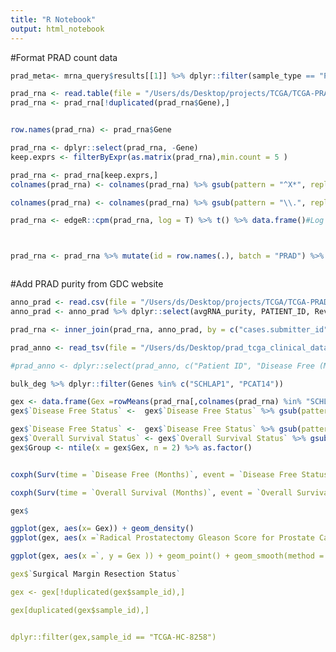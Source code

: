 ```yaml
---
title: "R Notebook"
output: html_notebook
---
```


#Format PRAD count data
```r
prad_meta<- mrna_query$results[[1]] %>% dplyr::filter(sample_type == "Primary Tumor")

prad_rna <- read.table(file = "/Users/ds/Desktop/projects/TCGA/TCGA-PRAD-Tumor/prad_rna_counts.txt", header = T)
prad_rna <- prad_rna[!duplicated(prad_rna$Gene),]


row.names(prad_rna) <- prad_rna$Gene 

prad_rna <- dplyr::select(prad_rna, -Gene)
keep.exprs <- filterByExpr(as.matrix(prad_rna),min.count = 5 )

prad_rna <- prad_rna[keep.exprs,]
colnames(prad_rna) <- colnames(prad_rna) %>% gsub(pattern = "^X*", replacement = "")

colnames(prad_rna) <- colnames(prad_rna) %>% gsub(pattern = "\\.", replacement = "-")

prad_rna <- edgeR::cpm(prad_rna, log = T) %>% t() %>% data.frame()#Log normalize for heatmap



prad_rna <- prad_rna %>% mutate(id = row.names(.), batch = "PRAD") %>% merge(dplyr::select(prad_meta , c(id, cases.submitter_id) ))



```



#Add PRAD purity from GDC website
```r
anno_prad <- read.csv(file = "/Users/ds/Desktop/projects/TCGA/TCGA-PRAD-Tumor/prad_supp.csv", header = T)
anno_prad <- anno_prad %>% dplyr::select(avgRNA_purity, PATIENT_ID, Reviewed_Gleason_sum)

prad_rna <- inner_join(prad_rna, anno_prad, by = c("cases.submitter_id" = "PATIENT_ID")) %>% mutate(Purity = avgRNA_purity * 100, cases = cases.submitter_id, Grade_Mutational_status = Reviewed_Gleason_sum)


```



```r

prad_anno <- read_tsv(file = "/Users/ds/Desktop/prad_tcga_clinical_data (1).tsv")

#prad_anno <- dplyr::select(prad_anno, c("Patient ID", "Disease Free (Months)", "Disease Free Status", "Overall Survival (Months)", "Overall Survival Status"))

bulk_deg %>% dplyr::filter(Genes %in% c("SCHLAP1", "PCAT14"))

```

```r



gex <- data.frame(Gex =rowMeans(prad_rna[,colnames(prad_rna) %in% "SCHLAP1", drop = F]) , sample_id  = prad_rna$cases.submitter_id) %>% inner_join(prad_anno, by = c("sample_id" = "Patient ID"))
gex$`Disease Free Status` <-  gex$`Disease Free Status` %>% gsub(pattern = ":.*", replacement = "") %>% as.numeric()

gex$`Disease Free Status` <-  gex$`Disease Free Status` %>% gsub(pattern = ":.*", replacement = "") %>% as.numeric()
gex$`Overall Survival Status` <- gex$`Overall Survival Status` %>% gsub(pattern = ":.*", replacement = "") %>% as.numeric()
gex$Group <- ntile(x = gex$Gex, n = 2) %>% as.factor()


coxph(Surv(time = `Disease Free (Months)`, event = `Disease Free Status`)~ Group , data = gex) %>% ggforest()

coxph(Surv(time = `Overall Survival (Months)`, event = `Overall Survival Status`)~ Group , data = gex) %>% ggforest()

gex$
```


```r
ggplot(gex, aes(x= Gex)) + geom_density()
ggplot(gex, aes(x =`Radical Prostatectomy Gleason Score for Prostate Cancer`, y = Gex )) + geom_point() + geom_smooth(method = 'lm') + stat_cor()

ggplot(gex, aes(x =`, y = Gex )) + geom_point() + geom_smooth(method = 'lm') + stat_cor()

gex$`Surgical Margin Resection Status`

gex <- gex[!duplicated(gex$sample_id),]

gex[duplicated(gex$sample_id),]


dplyr::filter(gex,sample_id == "TCGA-HC-8258")

```

